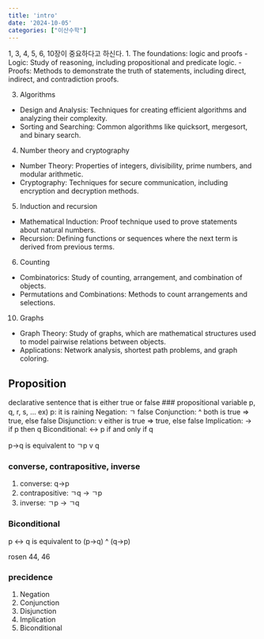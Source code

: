 ```yaml
---
title: 'intro'
date: '2024-10-05'
categories: ["이산수학"]
---
```


1, 3, 4, 5, 6, 10장이 중요하다고 하신다.
1. The foundations: logic and proofs
- Logic: Study of reasoning, including propositional and predicate logic.
- Proofs: Methods to demonstrate the truth of statements, including direct, indirect, and contradiction proofs.

3. Algorithms
- Design and Analysis: Techniques for creating efficient algorithms and analyzing their complexity.
- Sorting and Searching: Common algorithms like quicksort, mergesort, and binary search.

4. Number theory and cryptography
- Number Theory: Properties of integers, divisibility, prime numbers, and modular arithmetic.
- Cryptography: Techniques for secure communication, including encryption and decryption methods.

5. Induction and recursion
- Mathematical Induction: Proof technique used to prove statements about natural numbers.
- Recursion: Defining functions or sequences where the next term is derived from previous terms.

6. Counting
- Combinatorics: Study of counting, arrangement, and combination of objects.
- Permutations and Combinations: Methods to count arrangements and selections.

10. Graphs
- Graph Theory: Study of graphs, which are mathematical structures used to model pairwise relations between objects.
- Applications: Network analysis, shortest path problems, and graph coloring.

## Proposition
declarative sentence that is either true or false
### propositional variable
p, q, r, s, ...
ex) p: it is raining
Negation: ㄱ false
Conjunction: ^ both is true => true, else false
Disjunction: v either is true => true, else false
Implication: -> if p then q
Biconditional: <-> p if and only if q

p->q is equivalent to ㄱp v q

### converse, contrapositive, inverse
1. converse: q->p
2. contrapositive: ㄱq -> ㄱp
3. inverse: ㄱp -> ㄱq

### Biconditional
p <-> q is equivalent to (p->q) ^ (q->p)

rosen 44, 46

### precidence
1. Negation
2. Conjunction
3. Disjunction
4. Implication
5. Biconditional
